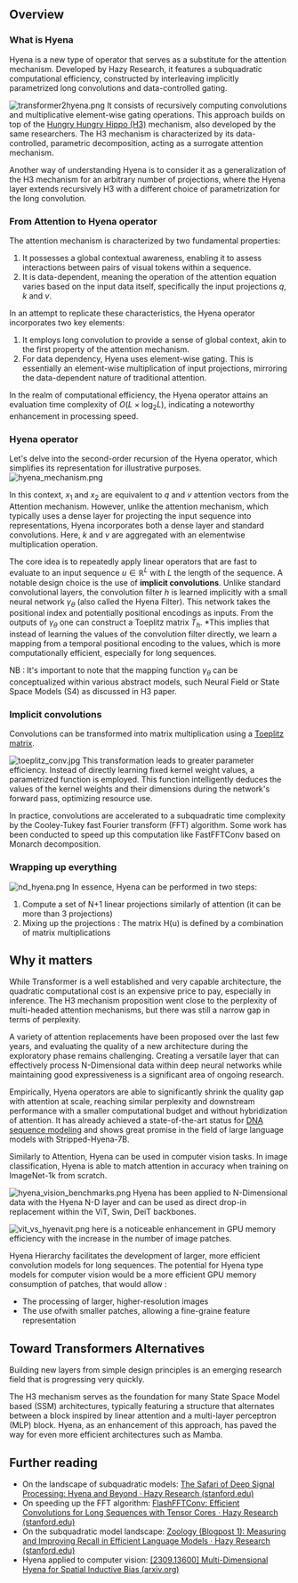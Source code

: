 ## Overview

### What is Hyena 

Hyena is a new type of operator that serves as a substitute for the attention mechanism. Developed by Hazy Research, it features a subquadratic computational efficiency, constructed by interleaving implicitly parametrized long convolutions and data-controlled gating.

![transformer2hyena.png](https://huggingface.co/datasets/hf-vision/course-assets/resolve/main/outlook_hyena_images/transformer2hyena.png)
It consists of recursively computing convolutions and multiplicative element-wise gating operations. This approach builds on top of the [Hungry Hungry Hippo (H3)](https://arxiv.org/abs/2212.14052) mechanism, also developed by the same researchers. The H3 mechanism is characterized by its data-controlled, parametric decomposition, acting as a surrogate attention mechanism.

Another way of understanding Hyena is to consider it as a generalization of the H3 mechanism for an arbitrary number of projections, where the Hyena layer extends recursively H3 with a different choice of parametrization for the long convolution.

### From Attention to Hyena operator

The attention mechanism is characterized by two fundamental properties:
1. It possesses a global contextual awareness, enabling it to assess interactions between pairs of visual tokens within a sequence.
2. It is data-dependent, meaning the operation of the attention equation varies based on the input data itself, specifically the input projections  $q$, $k$ and $v$.

In an attempt to replicate these characteristics, the Hyena operator incorporates two key elements:
1. It employs long convolution to provide a sense of global context, akin to the first property of the attention mechanism.
2. For data dependency, Hyena uses element-wise gating. This is essentially an element-wise multiplication of input projections, mirroring the data-dependent nature of traditional attention.

In the realm of computational efficiency, the Hyena operator attains an evaluation time complexity of $O(L \times \log_2 L)$, indicating a noteworthy enhancement in processing speed.


### Hyena operator

Let's delve into the second-order recursion of the Hyena operator, which simplifies its representation for illustrative purposes.
![hyena_mechanism.png](https://huggingface.co/datasets/hf-vision/course-assets/resolve/main/outlook_hyena_images/hyena_mechanism.png)

In this context, $x_1$ and $x_2$ are equivalent to $q$ and $v$ attention vectors from the Attention mechanism. However, unlike the attention mechanism, which typically uses a dense layer for projecting the input sequence into representations, Hyena incorporates both a dense layer and standard convolutions. Here, $k$ and $v$ are aggregated with an elementwise multiplication operation. 

The core idea is to repeatedly apply linear operators that are fast to evaluate to an input sequence $u \in \mathbb{R}^{L}$ with $L$ the length of the sequence. A notable design choice is the use of **implicit convolutions**. Unlike standard convolutional layers, the convolution filter $h$ is learned implicitly with a small neural network $\gamma_{\theta}$ (also called the Hyena Filter). This network takes the positional index and potentially positional encodings as inputs. From the outputs of $\gamma_{\theta}$ one can construct a Toeplitz matrix $T_{h}$. *This implies that instead of learning the values of the convolution filter directly, we learn a mapping from a temporal positional encoding to the values, which is more computationally efficient, especially for long sequences.

NB : It's important to note that the mapping function  $\gamma_{\theta}$  can be conceptualized within various abstract models, such Neural Field or State Space Models (S4) as discussed in H3 paper.

### Implicit convolutions

Convolutions can be transformed into matrix multiplication using a [Toeplitz matrix](https://en.wikipedia.org/wiki/Toeplitz_matrix). 


![toeplitz_conv.jpg](https://huggingface.co/datasets/hf-vision/course-assets/resolve/main/outlook_hyena_images/toeplitz_conv.jpg)
This transformation leads to greater parameter efficiency. Instead of directly learning fixed kernel weight values, a parametrized function is employed. This function intelligently deduces the values of the kernel weights and their dimensions during the network's forward pass, optimizing resource use.

In practice, convolutions are accelerated to a subquadratic time complexity by the Cooley-Tukey fast Fourier transform (FFT) algorithm. Some work has been conducted to speed up this computation like FastFFTConv based on Monarch decomposition. 
### Wrapping up everything

![nd_hyena.png](https://huggingface.co/datasets/hf-vision/course-assets/resolve/main/outlook_hyena_images/nd_hyena.png)
In essence, Hyena can be performed in two steps: 
1) Compute a set of N+1 linear projections similarly of attention (it can be more than 3 projections)
2) Mixing up the projections : The matrix H(u) is defined by a combination of matrix multiplications

## Why it matters

While Transformer is a well established and very capable architecture, the quadratic computational cost is an expensive price to pay, especially in inference. The H3 mechanism proposition went close to the perplexity of multi-headed attention mechanisms, but there was still a narrow gap in terms of perplexity. 


A variety of attention replacements have been proposed over the last few years, and evaluating the quality of a new architecture during the exploratory phase remains challenging. Creating a versatile layer that can effectively process N-Dimensional data within deep neural networks while maintaining good expressiveness is a significant area of ongoing research.

Empirically, Hyena operators are able to significantly shrink the quality gap with attention at scale, reaching similar perplexity and downstream performance with a smaller computational budget and without hybridization of attention. It has already achieved a state-of-the-art status for [DNA sequence modeling](https://arxiv.org/abs/2306.15794) and shows great promise in the field of large language models with Stripped-Hyena-7B. 

Similarly to Attention, Hyena can be used in computer vision tasks. In image classification, Hyena is able to match attention in accuracy when training on ImageNet-1k from scratch.

![hyena_vision_benchmarks.png](https://huggingface.co/datasets/hf-vision/course-assets/resolve/main/outlook_hyena_images/hyena_vision_benchmarks.png)
Hyena has been applied to N-Dimensional data with the Hyena N-D layer and can be used as direct drop-in replacement within the ViT, Swin, DeiT backbones. 


![vit_vs_hyenavit.png](https://huggingface.co/datasets/hf-vision/course-assets/resolve/main/outlook_hyena_images/vit_vs_hyenavit.png)
here is a noticeable enhancement in GPU memory efficiency with the increase in the number of image patches.

Hyena Hierarchy facilitates the development of larger, more efficient convolution models for long sequences. The potential for Hyena type models for computer vision would be a more efficient GPU memory consumption of patches, that would allow : 
* The processing of larger, higher-resolution images
* The use ofwith smaller patches, allowing a fine-graine feature representation
## Toward Transformers Alternatives 
Building new layers from simple design principles is an emerging research field that is progressing very quickly. 

The H3 mechanism serves as the foundation for many State Space Model based (SSM) architectures, typically featuring a structure that alternates between a block inspired by linear attention and a multi-layer perceptron (MLP) block. Hyena, as an enhancement of this approach, has paved the way for even more efficient architectures such as Mamba.

## Further reading

- On the landscape of subquadratic models: [The Safari of Deep Signal Processing: Hyena and Beyond · Hazy Research (stanford.edu)](https://hazyresearch.stanford.edu/blog/2023-06-08-hyena-safari)
- On speeding up the FFT algorithm: [FlashFFTConv: Efficient Convolutions for Long Sequences with Tensor Cores · Hazy Research (stanford.edu)](https://hazyresearch.stanford.edu/blog/2023-11-13-flashfftconv)
- On the subquadratic model landscape: [Zoology (Blogpost 1): Measuring and Improving Recall in Efficient Language Models · Hazy Research (stanford.edu)](https://hazyresearch.stanford.edu/blog/2023-12-11-zoology1-analysis)
- Hyena applied to computer vision: [[2309.13600] Multi-Dimensional Hyena for Spatial Inductive Bias (arxiv.org)](https://arxiv.org/abs/2309.13600)
